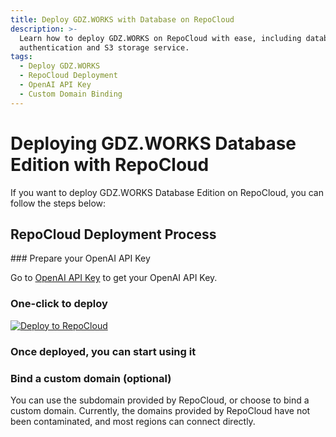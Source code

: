```yaml
---
title: Deploy GDZ.WORKS with Database on RepoCloud
description: >-
  Learn how to deploy GDZ.WORKS on RepoCloud with ease, including database,
  authentication and S3 storage service.
tags:
  - Deploy GDZ.WORKS
  - RepoCloud Deployment
  - OpenAI API Key
  - Custom Domain Binding
---
```


# Deploying GDZ.WORKS Database Edition with RepoCloud

If you want to deploy GDZ.WORKS Database Edition on RepoCloud, you can follow the steps below:

## RepoCloud Deployment Process

<Steps>
  ### Prepare your OpenAI API Key

  Go to [OpenAI API Key](https://platform.openai.com/account/api-keys) to get your OpenAI API Key.

  ### One-click to deploy

  [![Deploy to RepoCloud](https://d16t0pc4846x52.cloudfront.net/deploy.svg)](https://repocloud.io/details/?app_id=248)

  ### Once deployed, you can start using it

  ### Bind a custom domain (optional)

  You can use the subdomain provided by RepoCloud, or choose to bind a custom domain. Currently, the domains provided by RepoCloud have not been contaminated, and most regions can connect directly.
</Steps>
